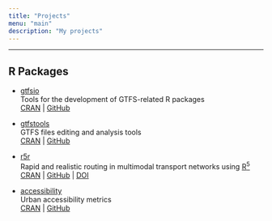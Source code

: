 ```yaml
---
title: "Projects"
menu: "main"
description: "My projects"
---
```


<div class="mx-0 mx-md-4"> <hr> </div>

## R Packages

- [gtfsio](https://r-transit.github.io/gtfsio/) \
  Tools for the development of GTFS-related R packages \
  [CRAN](https://CRAN.R-project.org/package=gtfsio) | [GitHub](https://github.com/r-transit/gtfsio)

- [gtfstools](https://ipeagit.github.io/gtfstools/) \
  GTFS files editing and analysis tools \
  [CRAN](https://CRAN.R-project.org/package=gtfstools) | [GitHub](https://github.com/ipeaGIT/gtfstools)

- [r5r](https://ipeagit.github.io/r5r/) \
  Rapid and realistic routing in multimodal transport networks using [R<sup>5</sup>](https://github.com/conveyal/r5) \
  [CRAN](https://CRAN.R-project.org/package=r5r) | [GitHub](https://github.com/ipeaGIT/r5r) | [DOI](https://doi.org/10.32866/001c.21262)

- [accessibility](https://ipeagit.github.io/accessibility/) \
  Urban accessibility metrics \
  [CRAN](https://CRAN.R-project.org/package=accessibility) | [GitHub](https://github.com/ipeaGIT/accessibility)
